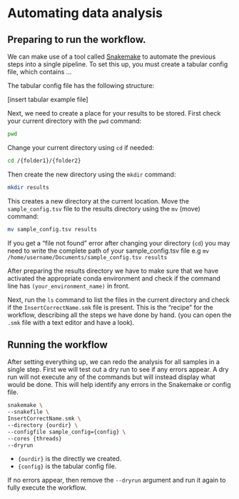 # Automating data analysis

## Preparing to run the workflow.

We can make use of a tool called [Snakemake](https://snakemake.readthedocs.io/en/stable/) to automate the previous steps into a single pipeline. To set this up, you must create a tabular config file, which contains ...

The tabular config file has the following structure:

\[insert tabular example file\]

Next, we need to create a place for your results to be stored. First check your current directory with the `pwd` command:

``` bash
pwd
```

Change your current directory using `cd` if needed:

``` bash
cd /{folder1}/{folder2}
```

Then create the new directory using the `mkdir` command:

``` bash
mkdir results
```

This creates a new directory at the current location. Move the `sample_config.tsv` file to the results directory using the `mv` (move) command:

``` bash
mv sample_config.tsv results
```

::: callout-tip
If you get a "file not found" error after changing your directory (`cd`) you may need to write the complete path of your sample_config.tsv file e.g `mv /home/username/Documents/sample_config.tsv results`
:::

After preparing the results directory we have to make sure that we have activated the appropriate conda environment and check if the command line has `(your_environment_name)` in front.

Next, run the `ls` command to list the files in the current directory and check if the `InsertCorrectName.smk` file is present. This is the "recipe" for the workflow, describing all the steps we have done by hand. (you can open the `.smk` file with a text editor and have a look).

## Running the workflow

After setting everything up, we can redo the analysis for all samples in a single step. First we will test out a dry run to see if any errors appear. A dry run will not execute any of the commands but will instead display what would be done. This will help identify any errors in the Snakemake or config file.

``` bash
snakemake \
--snakefile \
InsertCorrectName.smk \
--directory {ourdir} \
--configfile sample_config={config} \
--cores {threads}
--dryrun
```

- `{ourdir}` is the directly we created. 
- `{config}` is the tabular config file.

If no errors appear, then remove the `--dryrun` argument and run it again to fully execute the workflow.
